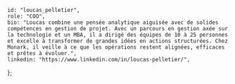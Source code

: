     id: "loucas_pelletier",
    role: "COO",
    bio: "Loucas combine une pensée analytique aiguisée avec de solides compétences en gestion de projet. Avec un parcours en gestion axée sur la technologie et un MBA, il a dirigé des équipes de 10 à 25 personnes et excelle à transformer de grandes idées en actions structurées. Chez Monark, il veille à ce que les opérations restent alignées, efficaces et prêtes à évoluer.",
    linkedin: "https://www.linkedin.com/in/loucas-pelletier/",
};